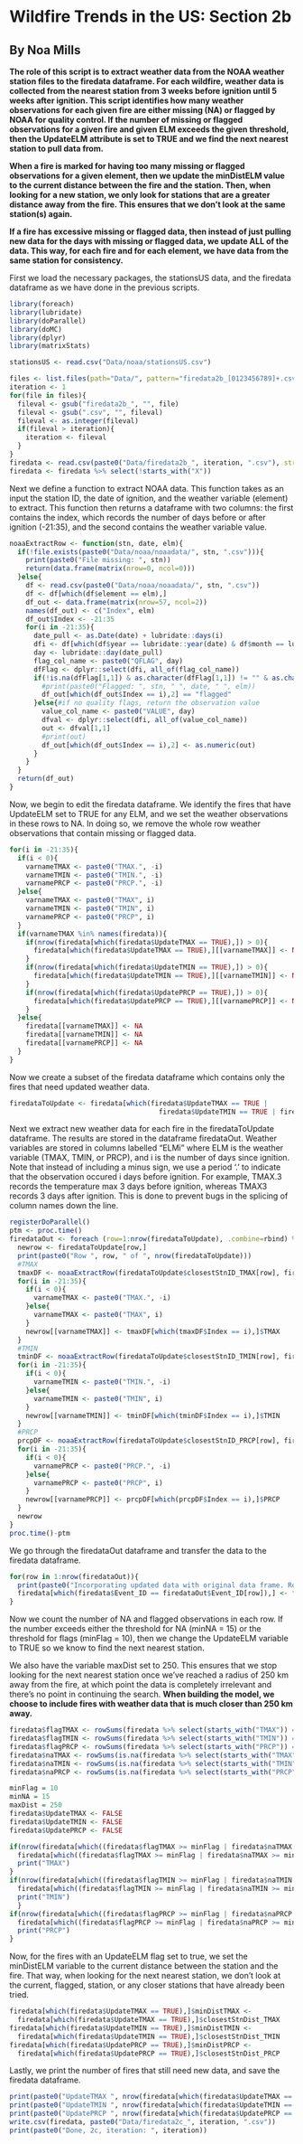 # Wildfire Trends in the US: Section 2b
## By Noa Mills

**The role of this script is to extract weather data from the NOAA weather station files to the firedata dataframe. For each wildfire, weather data is collected from the nearest station from 3 weeks before ignition until 5 weeks after ignition. This script identifies how many weather observations for each given fire are either missing (NA) or flagged by NOAA for quality control. If the number of missing or flagged observations for a given fire and given ELM exceeds the given threshold, then the UpdateELM attribute is set to TRUE and we find the next nearest station to pull data from.**

**When a fire is marked for having too many missing or flagged observations for a given element, then we update the minDistELM value to the current distance between the fire and the station. Then, when looking for a new station, we only look for stations that are a greater distance away from the fire. This ensures that we don't look at the same station(s) again.**

**If a fire has excessive missing or flagged data, then instead of just pulling new data for the days with missing or flagged data, we update ALL of the data. This way, for each fire and for each element, we have data from the same station for consistency.**

First we load the necessary packages, the stationsUS data, and the firedata dataframe as we have done in the previous scripts.

```r
library(foreach)
library(lubridate)
library(doParallel)
library(doMC)
library(dplyr)
library(matrixStats)

stationsUS <- read.csv("Data/noaa/stationsUS.csv")

files <- list.files(path="Data/", pattern="firedata2b_[0123456789]+.csv", recursive=FALSE)
iteration <- 1
for(file in files){
  fileval <- gsub("firedata2b_", "", file)
  fileval <- gsub(".csv", "", fileval)
  fileval <- as.integer(fileval)
  if(fileval > iteration){
    iteration <- fileval
  }
}
firedata <- read.csv(paste0("Data/firedata2b_", iteration, ".csv"), stringsAsFactors = FALSE)
firedata <- firedata %>% select(!starts_with("X"))
```

Next we define a function to extract NOAA data. This function takes as an input the station ID, the date of ignition, and the weather variable (element) to extract. This function then returns a dataframe with two columns: the first contains the index, which records the number of days before or after ignition (-21:35), and the second contains the weather variable value.

```r
noaaExtractRow <- function(stn, date, elm){
  if(!file.exists(paste0("Data/noaa/noaadata/", stn, ".csv"))){
    print(paste0("File missing: ", stn))
    return(data.frame(matrix(nrow=0, ncol=0)))
  }else{
    df <- read.csv(paste0("Data/noaa/noaadata/", stn, ".csv"))
    df <- df[which(df$element == elm),]
    df_out <- data.frame(matrix(nrow=57, ncol=2))
    names(df_out) <- c("Index", elm)
    df_out$Index <- -21:35
    for(i in -21:35){
      date_pull <- as.Date(date) + lubridate::days(i)
      dfi <- df[which(df$year == lubridate::year(date) & df$month == lubridate::month(date)),]
      day <- lubridate::day(date_pull)
      flag_col_name <- paste0("QFLAG", day)
      dfFlag <- dplyr::select(dfi, all_of(flag_col_name))
      if(!is.na(dfFlag[1,1]) & as.character(dfFlag[1,1]) != "" & as.character(dfFlag[1,1]) != " "){
        #print(paste0("Flagged: ", stn, " ", date, " ", elm))
        df_out[which(df_out$Index == i),2] == "flagged"
      }else{#if no quality flags, return the observation value
        value_col_name <- paste0("VALUE", day)
        dfval <- dplyr::select(dfi, all_of(value_col_name))
        out <- dfval[1,1]
        #print(out)
        df_out[which(df_out$Index == i),2] <- as.numeric(out)
      }
    }
  }
  return(df_out)
}
```

Now, we begin to edit the firedata dataframe. We identify the fires that have UpdateELM set to TRUE for any ELM, and we set the weather observations in these rows to NA. In doing so, we remove the whole row weather observations that contain missing or flagged data.

```r
for(i in -21:35){
  if(i < 0){
    varnameTMAX <- paste0("TMAX.", -i)
    varnameTMIN <- paste0("TMIN.", -i)
    varnamePRCP <- paste0("PRCP.", -i)
  }else{
    varnameTMAX <- paste0("TMAX", i)
    varnameTMIN <- paste0("TMIN", i)
    varnamePRCP <- paste0("PRCP", i)
  }
  if(varnameTMAX %in% names(firedata)){
    if(nrow(firedata[which(firedata$UpdateTMAX == TRUE),]) > 0){
      firedata[which(firedata$UpdateTMAX == TRUE),][[varnameTMAX]] <- NA
    }
    if(nrow(firedata[which(firedata$UpdateTMIN == TRUE),]) > 0){
      firedata[which(firedata$UpdateTMIN == TRUE),][[varnameTMIN]] <- NA
    }
    if(nrow(firedata[which(firedata$UpdatePRCP == TRUE),]) > 0){
      firedata[which(firedata$UpdatePRCP == TRUE),][[varnamePRCP]] <- NA
    }
  }else{
    firedata[[varnameTMAX]] <- NA
    firedata[[varnameTMIN]] <- NA
    firedata[[varnamePRCP]] <- NA
  }
}
```

Now we create a subset of the firedata dataframe which contains only the fires that need updated weather data.
```r
firedataToUpdate <- firedata[which(firedata$UpdateTMAX == TRUE | 
                                     firedata$UpdateTMIN == TRUE | firedata$UpdatePRCP == TRUE),]
```

Next we extract new weather data for each fire in the firedataToUpdate dataframe. The results are stored in the dataframe firedataOut. Weather variables are stored in columns labelled "ELMi" where ELM is the weather variable (TMAX, TMIN, or PRCP), and i is the number of days since ignition. Note that instead of including a minus sign, we use a period '.' to indicate that the observation occured i days before ignition. For example, TMAX.3 records the temperature max 3 days before ignition, whereas TMAX3 records 3 days after ignition. This is done to prevent bugs in the splicing of column names down the line.

```r
registerDoParallel()
ptm <- proc.time()
firedataOut <- foreach (row=1:nrow(firedataToUpdate), .combine=rbind) %dopar% {
  newrow <- firedataToUpdate[row,]
  print(paste0("Row ", row, " of ", nrow(firedataToUpdate)))
  #TMAX
  tmaxDF <- noaaExtractRow(firedataToUpdate$closestStnID_TMAX[row], firedataToUpdate$IG_DATE[row], "TMAX")
  for(i in -21:35){
    if(i < 0){
      varnameTMAX <- paste0("TMAX.", -i)
    }else{
      varnameTMAX <- paste0("TMAX", i)
    }
    newrow[[varnameTMAX]] <- tmaxDF[which(tmaxDF$Index == i),]$TMAX
  }
  #TMIN
  tminDF <- noaaExtractRow(firedataToUpdate$closestStnID_TMIN[row], firedataToUpdate$IG_DATE[row], "TMIN")
  for(i in -21:35){
    if(i < 0){
      varnameTMIN <- paste0("TMIN.", -i)
    }else{
      varnameTMIN <- paste0("TMIN", i)
    }
    newrow[[varnameTMIN]] <- tminDF[which(tminDF$Index == i),]$TMIN
  }
  #PRCP
  prcpDF <- noaaExtractRow(firedataToUpdate$closestStnID_PRCP[row], firedataToUpdate$IG_DATE[row], "PRCP")
  for(i in -21:35){
    if(i < 0){
      varnamePRCP <- paste0("PRCP.", -i)
    }else{
      varnamePRCP <- paste0("PRCP", i)
    }
    newrow[[varnamePRCP]] <- prcpDF[which(prcpDF$Index == i),]$PRCP
  }
  newrow
}
proc.time()-ptm
```

We go through the firedataOut dataframe and transfer the data to the firedata dataframe.

```r
for(row in 1:nrow(firedataOut)){
  print(paste0("Incorporating updated data with original data frame. Row ", row, " of ", nrow(firedataOut)))
  firedata[which(firedata$Event_ID == firedataOut$Event_ID[row]),] <- firedataOut[row,]
}
```

Now we count the number of NA and flagged observations in each row. If the number exceeds either the threshold for NA (minNA = 15) or the threshold for flags (minFlag = 10), then we change the UpdateELM variable to TRUE so we know to find the next nearest station.

We also have the variable maxDist set to 250. This ensures that we stop looking for the next nearest station once we've reached a radius of 250 km away from the fire, at which point the data is completely irrelevant and there's no point in continuing the search. **When building the model, we choose to include fires with weather data that is much closer than 250 km away.**

```r

firedata$flagTMAX <- rowSums(firedata %>% select(starts_with("TMAX")) == "flagged", na.rm = TRUE)
firedata$flagTMIN <- rowSums(firedata %>% select(starts_with("TMIN")) == "flagged", na.rm = TRUE)
firedata$flagPRCP <- rowSums(firedata %>% select(starts_with("PRCP")) == "flagged", na.rm = TRUE)
firedata$naTMAX <- rowSums(is.na(firedata %>% select(starts_with("TMAX"))), na.rm = FALSE)
firedata$naTMIN <- rowSums(is.na(firedata %>% select(starts_with("TMIN"))), na.rm = FALSE)
firedata$naPRCP <- rowSums(is.na(firedata %>% select(starts_with("PRCP"))), na.rm = FALSE)

minFlag = 10
minNA = 15
maxDist = 250
firedata$UpdateTMAX <- FALSE
firedata$UpdateTMIN <- FALSE
firedata$UpdatePRCP <- FALSE

if(nrow(firedata[which((firedata$flagTMAX >= minFlag | firedata$naTMAX >= minNA) & firedata$closestStnDist_TMAX <= maxDist),]) > 0){
  firedata[which((firedata$flagTMAX >= minFlag | firedata$naTMAX >= minNA) & firedata$closestStnDist_TMAX <= maxDist),]$UpdateTMAX <- TRUE
  print("TMAX")
}
if(nrow(firedata[which((firedata$flagTMIN >= minFlag | firedata$naTMIN >= minNA) & firedata$closestStnDist_TMIN <= maxDist),]) > 0){
  firedata[which((firedata$flagTMIN >= minFlag | firedata$naTMIN >= minNA) & firedata$closestStnDist_TMIN <= maxDist),]$UpdateTMIN <- TRUE
  print("TMIN")
  }
if(nrow(firedata[which((firedata$flagPRCP >= minFlag | firedata$naPRCP >= minNA) & firedata$closestStnDist_PRCP <= maxDist),]) > 0){
  firedata[which((firedata$flagPRCP >= minFlag | firedata$naPRCP >= minNA) & firedata$closestStnDist_PRCP <= maxDist),]$UpdatePRCP <- TRUE
  print("PRCP")
}
```

Now, for the fires with an UpdateELM flag set to true, we set the minDistELM variable to the current distance between the station and the fire. That way, when looking for the next nearest station, we don't look at the current, flagged, station, or any closer stations that have already been tried.
```r
firedata[which(firedata$UpdateTMAX == TRUE),]$minDistTMAX <- 
  firedata[which(firedata$UpdateTMAX == TRUE),]$closestStnDist_TMAX
firedata[which(firedata$UpdateTMIN == TRUE),]$minDistTMIN <- 
  firedata[which(firedata$UpdateTMIN == TRUE),]$closestStnDist_TMIN
firedata[which(firedata$UpdatePRCP == TRUE),]$minDistPRCP <- 
  firedata[which(firedata$UpdatePRCP == TRUE),]$closestStnDist_PRCP
```

Lastly, we print the number of fires that still need new data, and save the firedata dataframe.

```r
print(paste0("UpdateTMAX ", nrow(firedata[which(firedata$UpdateTMAX == TRUE),])))
print(paste0("UpdateTMIN ", nrow(firedata[which(firedata$UpdateTMIN == TRUE),])))
print(paste0("UpdatePRCP ", nrow(firedata[which(firedata$UpdatePRCP == TRUE),])))
write.csv(firedata, paste0("Data/firedata2c_", iteration, ".csv"))
print(paste0("Done, 2c, iteration: ", iteration))
```